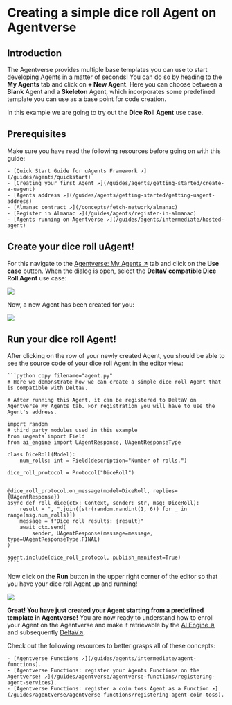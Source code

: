 # Creating a simple dice roll Agent on Agentverse

## Introduction

The Agentverse provides multiple base templates you can use to start developing Agents in a matter of seconds! You can do so by heading to the **My Agents** tab and click on **+ New Agent**. Here you can choose between a **Blank** Agent and a **Skeleton** Agent, which incorporates some predefined template you can use as a base point for code creation.

In this example we are going to try out the **Dice Roll Agent** use case.

## Prerequisites

Make sure you have read the following resources before going on with this guide:

    - [Quick Start Guide for uAgents Framework ↗️](/guides/agents/quickstart)
    - [Creating your first Agent ↗️](/guides/agents/getting-started/create-a-uagent)
    - [Agents address ↗️](/guides/agents/getting-started/getting-uagent-address)
    - [Almanac contract ↗️](/concepts/fetch-network/almanac)
    - [Register in Almanac ↗️](/guides/agents/register-in-almanac)
    - [Agents running on Agentverse ↗️](/guides/agents/intermediate/hosted-agent)

## Create your dice roll uAgent!

For this navigate to the [Agentverse: My Agents ↗️](https://agentverse.ai/agents) tab and click on the **Use case** button. When the dialog is open, select the **DeltaV compatible Dice Roll Agent** use case:

![](src/images/guides/agentverse/registering-agent-dice-roll/use-case-dialog.png)

Now, a new Agent has been created for you:

![](src/images/guides/agentverse/registering-agent-dice-roll/hosted-agent-in-list.png)

## Run your dice roll Agent!

After clicking on the row of your newly created Agent, you should be able to see the source code of your dice roll Agent in the editor view:

    ```python copy filename="agent.py"
    # Here we demonstrate how we can create a simple dice roll Agent that is compatible with DeltaV.

    # After running this Agent, it can be registered to DeltaV on Agentverse My Agents tab. For registration you will have to use the Agent's address.

    import random
    # third party modules used in this example
    from uagents import Field
    from ai_engine import UAgentResponse, UAgentResponseType

    class DiceRoll(Model):
        num_rolls: int = Field(description="Number of rolls.")

    dice_roll_protocol = Protocol("DiceRoll")


    @dice_roll_protocol.on_message(model=DiceRoll, replies={UAgentResponse})
    async def roll_dice(ctx: Context, sender: str, msg: DiceRoll):
        result = ", ".join([str(random.randint(1, 6)) for _ in range(msg.num_rolls)])
        message = f"Dice roll results: {result}"
        await ctx.send(
            sender, UAgentResponse(message=message, type=UAgentResponseType.FINAL)
    )

    agent.include(dice_roll_protocol, publish_manifest=True)
    ````

Now click on the **Run** button in the upper right corner of the editor so that you have your dice roll Agent up and running!

![](src/images/guides/agentverse/registering-agent-dice-roll/run-hosted-agent.png)

**Great! You have just created your Agent starting from a predefined template in Agentverse!** You are now ready to understand how to enroll your Agent on the Agentverse and make it retrievable by the [AI Engine ↗️](/concepts/ai-engine/ai-engine-intro) and subsequently [DeltaV↗️](/concepts/ai-engine/deltav).

Check out the following resources to better grasps all of these concepts:

    - [Agentverse Functions ↗️](/guides/agents/intermediate/agent-functions).
    - [Agentverse Functions: register your Agents Functions on the Agentverse! ↗️](/guides/agentverse/agentverse-functions/registering-agent-services).
    - [Agentverse Functions: register a coin toss Agent as a Function ↗️](/guides/agentverse/agentverse-functions/registering-agent-coin-toss).
